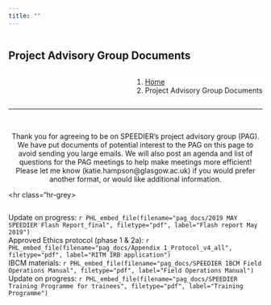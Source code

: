 ```yaml
---
title: ""
---
```


<!--Add a loading bar!-->
<script src="pace.js"></script>
<link href="pace_loadbar_loading.css" rel="stylesheet" />

<!--Create a block for title and breadcrumbs to appear on same line-->
<div style="width: 100%; display: inline-block;">
<div style="float: left; ">
# Project Advisory Group Documents
</div>
<div style="float: right;">
<ol class="breadcrumb" style="background-color:white;">
  <li class="breadcrumb-item"><a href="index.html">Home</a></li>
  <li class="breadcrumb-item active">Project Advisory Group Documents</li>
</ol>
</div>
</div>
<hr class="hr-orange">

<br>

<!--Begin page content!-->

<center>
Thank you for agreeing to be on SPEEDIER's project advisory group (PAG). We have put documents of potential interest to the PAG on this page to avoid sending you large emails. We will also post an agenda and list of questions for the PAG meetings to help make meetings more efficient!
<br>
Please let me know (katie.hampson@glasgow.ac.uk) if you would prefer another format, or would like additional information.
</center>

<hr class="hr-grey>

<div style="display: inline-block; ">

Update on progress: `r PHL_embed_file(filename="pag_docs/2019 MAY SPEEDIER Flash Report_final", filetype="pdf", label="Flash report May 2019")`  
Approved Ethics protocol (phase 1 & 2a): `r PHL_embed_file(filename="pag_docs/Appendix 1_Protocol_v4_all", filetype="pdf", label="RITM IRB application")`  
IBCM materials: `r PHL_embed_file(filename="pag_docs/SPEEDIER IBCM Field Operations Manual", filetype="pdf", label="Field Operations Manual")`  
Update on progress: `r PHL_embed_file(filename="pag_docs/SPEEDIER Training Programme for trainees", filetype="pdf", label="Training Programme")`  

</div>
